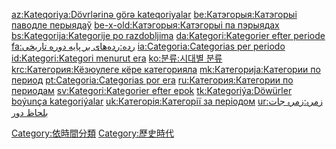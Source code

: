 {{Commonscat|Categories by era}}

[[Category:依時間分類|Category:依時間分類]]
[[Category:歷史時代|Category:歷史時代]]

[[az:Kateqoriya:Dövrlərinə_görə_kateqoriyalar|az:Kateqoriya:Dövrlərinə görə kateqoriyalar]]
[[be:Катэгорыя:Катэгорыі_паводле_перыядаў|be:Катэгорыя:Катэгорыі паводле перыядаў]]
[[be-x-old:Катэгорыя:Катэгорыі_па_пэрыядах|be-x-old:Катэгорыя:Катэгорыі па пэрыядах]]
[[bs:Kategorija:Kategorije_po_razdobljima|bs:Kategorija:Kategorije po razdobljima]]
[[da:Kategori:Kategorier_efter_periode|da:Kategori:Kategorier efter periode]]
[[fa:رده:رده‌های_بر_پایه_دوره_تاریخی|fa:رده:رده‌های بر پایه دوره تاریخی]]
[[ia:Categoria:Categorias_per_periodo|ia:Categoria:Categorias per periodo]]
[[id:Kategori:Kategori_menurut_era|id:Kategori:Kategori menurut era]]
[[ko:분류:시대별_분류|ko:분류:시대별 분류]]
[[krc:Категория:Кёзюулеге_кёре_категорияла|krc:Категория:Кёзюулеге кёре категорияла]]
[[mk:Категорија:Категории_по_период|mk:Категорија:Категории по период]]
[[pt:Categoria:Categorias_por_era|pt:Categoria:Categorias por era]]
[[ru:Категория:Категории_по_периодам|ru:Категория:Категории по периодам]]
[[sv:Kategori:Kategorier_efter_epok|sv:Kategori:Kategorier efter epok]]
[[tk:Kategoriýa:Döwürler_boýunça_kategoriýalar|tk:Kategoriýa:Döwürler boýunça kategoriýalar]]
[[uk:Категорія:Категорії_за_періодом|uk:Категорія:Категорії за періодом]]
[[ur:زمرہ:زمرہ_جات_بلحاظ_دور|ur:زمرہ:زمرہ جات بلحاظ دور]]